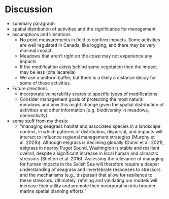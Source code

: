# Discussion

- summary paragraph
- spatial distribution of activities and the significance for management
- assumptions and limitations
  - No point measurements in field to confirm impacts. Some activities are well regulated in Canada, like logging, and there may be very minimal impact.
  - Meadows that aren’t right on the coast may not experience any impacts
  - If the modification exists behind some vegetation then the impact may be less (cite Iacarella)
  - We use a uniform buffer, but there is a likely a distance decay for some of these activities.
- Future directions
  - incorporate vulnerability scores to specific types of modifications
  - Consider management goals of protecting the most natural meadows and how this might change given the spatial distribution of activities and other information (e.g. biodiversity in meadows, connectivity)

- some stuff from my thesis:
  - "managing seagrass habitat and associated species in a landscape context, in which patterns of distribution, dispersal, and impacts will interact to influence regional management strategies (Murphy et al. 2021b). Although eelgrass is declining globally (Dunic et al. 2021), eelgrass in nearby Puget Sound, Washington is stable and resilient overall, despite a significant increase in local human and climactic stressors (Shelton et al. 2016). Assessing the relevance of managing for human impacts in the Salish Sea will therefore require a deeper understanding of seagrass and invertebrate responses to stressors and the mechanisms (e.g., dispersal) that allow for resilience to these stressors. Ultimately, refining and validating our models will increase their utility and promote their incorporation into broader marine spatial planning efforts."
